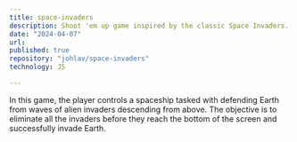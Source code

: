 ```yaml
---
title: space-invaders
description: Shoot 'em up game inspired by the classic Space Invaders.
date: "2024-04-07"
url:
published: true
repository: "johlav/space-invaders"
technology: JS

---
```



In this game, the player controls a spaceship tasked with defending Earth from waves of alien invaders descending from above.
The objective is to eliminate all the invaders before they reach the bottom of the screen and successfully invade Earth.
